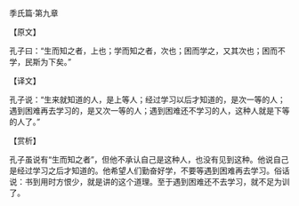 

季氏篇·第九章

【原文】

孔子曰：“生而知之者，上也；学而知之者，次也；困而学之，又其次也；困而不学，民斯为下矣。”

【译文】

孔子说：“生来就知道的人，是上等人；经过学习以后才知道的，是次一等的人；遇到困难再去学习的，是又次一等的人；遇到困难还不学习的人，这种人就是下等的人了。”

【赏析】

孔子虽说有“生而知之者”，但他不承认自己是这种人，也没有见到这种。他说自己是经过学习之后才知道的。他希望人们勤奋好学，不要等遇到困难再去学习。俗话说：书到用时方恨少，就是讲的这个道理。至于遇到困难还不去学习，就不足为训了。

